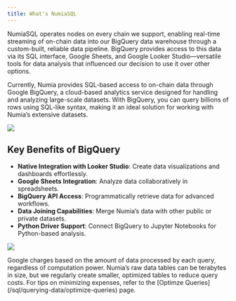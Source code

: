 ```yaml
---
title: What's NumiaSQL
---
```


NumiaSQL operates nodes on every chain we support, enabling real-time streaming of on-chain data into our BigQuery data warehouse through a custom-built, reliable data pipeline. BigQuery provides access to this data via its SQL interface, Google Sheets, and Google Looker Studio—versatile tools for data analysis that influenced our decision to use it over other options.

Currently, Numia provides SQL-based access to on-chain data through Google BigQuery, a cloud-based analytics service designed for handling and analyzing large-scale datasets. With BigQuery, you can query billions of rows using SQL-like syntax, making it an ideal solution for working with Numia’s extensive datasets.

<Image 
  src="/media/sql/sql-overview-2.png"
/>

## Key Benefits of BigQuery

- **Native Integration with Looker Studio**: Create data visualizations and dashboards effortlessly.  
- **Google Sheets Integration**: Analyze data collaboratively in spreadsheets.  
- **BigQuery API Access**: Programmatically retrieve data for advanced workflows.  
- **Data Joining Capabilities**: Merge Numia’s data with other public or private datasets.  
- **Python Driver Support**: Connect BigQuery to Jupyter Notebooks for Python-based analysis.

<Image 
  src="/media/sql/sql-overview-1.png"
/>

<Callout type="info" title="Note">
Google charges based on the amount of data processed by each query, regardless of computation power. Numia’s raw data tables can be terabytes in size, but we regularly create smaller, optimized tables to reduce query costs. For tips on minimizing expenses, refer to the [Optimze Queries](/sql/querying-data/optimize-queries) page.
</Callout>
